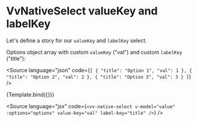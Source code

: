 
<Meta title="Components/NativeSelect/Props/value-key_label-key" />

# VvNativeSelect valueKey and labelKey

Let's define a story for our `valueKey` and `labelKey` select.

Options object array with custom `valueKey` ("val") and custom `labelKey` ("title"):

<Source
	language="json"
	code={`[
	{
		"title": "Option 1",
		"val": 1
	},
	{
		"title": "Option 2",
		"val": 2
	},
	{
		"title": "Option 3",
		"val": 3
	}
]`}
/>

<Canvas>
	<Story
		name="value-key_label-key"
		play={customKeysTest}
		args={{
			label: 'Lorem Ipsum',
			placeholder: 'Placeholder',
			value: '',
			options: [
				{
					title: 'Option 1',
					val: 1
				},
				{
					title: 'Option 2',
					val: 2
				},
				{
					title: 'Option 3',
					val: 3
				}
			],
			'value-key': 'val',
			'label-key': 'title',
			'data-testid': 'native-select'
		}}>
		{Template.bind({})}
	</Story>
</Canvas>

<Source
	language="jsx"
	code={`<vv-native-select v-model="value" :options="options" value-key="val" label-key="title" />`}
/>
